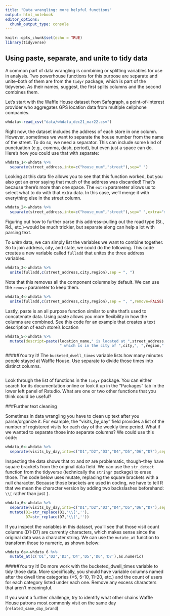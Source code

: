 ```yaml
---
title: "Data wrangling: more helpful functions"
output: html_notebook
editor_options: 
  chunk_output_type: console
---
```


```r
knitr::opts_chunk$set(echo = TRUE)
library(tidyverse)
```

## Using paste, separate, and unite to tidy data

A common part of data wrangling is combining or splitting variables for use in analysis. Two powerhouse functions for this purpose are separate and unite--both of them are from the `tidyr` package, which is part of the tidyverse. As their names, suggest, the first splits columns and the second combines them.

Let's start with the Waffle House dataset from Safegraph, a point-of-interest provider who aggregates GPS location data from multiple cellphone companies.

```r
whdata<-read_csv("data/whdata_dec21_mar22.csv")
```

Right now, the dataset includes the address of each store in one column. However, sometimes we want to separate the house number from the name of the street. To do so, we need a separator. This can include some kind of punctuation (e.g., comma, dash, period), but even just a space can do. Here's how you could use that with separate:

```r
whdata_1<-whdata %>%
  separate(street_address,into=c("house_num","street"),sep=" ")
```

Looking at this data file allows you to see that this function worked, but you also got an error saying that much of the address was discarded! That's because there's more than one space. The `extra` parameter allows us to select what to do with that extra data. In this case, we'll merge it with everything else in the street column.

```r
whdata_2<-whdata %>%
  separate(street_address,into=c("house_num","street"),sep=" ",extra="merge")
```

Figuring out how to further parse this address--pulling out the road type (St., Rd., etc.)--would be much trickier, but separate along can help a lot with parsing text.

To *unite* data, we can simply list the variables we want to combine together. So to join address, city, and state, we could do the following. This code creates a new variable called `fulladd` that unites the three address variables.

```r
whdata_3<-whdata %>%
  unite(fulladd,c(street_address,city,region),sep = ", ")
```

Note that this removes all the component columns by default. We can use the `remove` parameter to keep them.

```r
whdata_4<-whdata %>%
  unite(fulladd,c(street_address,city,region),sep = ", ",remove=FALSE)
```

Lastly, paste is an all purpose function similar to unite that's used to concatenate data. Using paste allows you more flexibility in how the columns are combined. See this code for an example that creates a text description of each store's location

```r
whdata_5<-whdata %>%
  mutate(descript=paste(location_name," is located at ",street_address,
                        " which is in the city of ",city,", ",region,".",sep=""))
```

#####You try it!
The `bucketed_dwell_times` variable lists how many minutes people stayed at Waffle House. Use separate to divide those times into distinct columns.

```r

```

Look through the list of functions in the `tidyr` package. You can either search for its documentation online or look it up in the "Packages" tab in the lower left panel of Rstudio. What are one or two other functions that you think could be useful?

###Further text cleaning

Sometimes in data wrangling you have to clean up text after you parse/organize it. For example, the "visits_by_day" field provides a list of the number of registered visits for each day of the weekly time period. What if we wanted to separate those into separate columns? We could use this code:

```r
whdata_6<-whdata %>%
  separate(visits_by_day,into=c("D1","D2","D3","D4","D5","D6","D7"),sep=",") 
```

Inspecting the data shows that `D1` and `D7` are problematic, though--they have square brackets from the original data field. We can use the `str_detect` function from the tidyverse (technically the `stringr` package) to erase those. The code below uses mutate, replacing the square brackets with a null character. Because those brackets are used in coding, we have to tell R that we mean the character version by adding two backslashes beforehand: `\\[` rather than just `]`.

```r
whdata_6<-whdata %>%
  separate(visits_by_day,into=c("D1","D2","D3","D4","D5","D6","D7"),sep=",") %>%
  mutate(D1=str_replace(D1,'\\[',''),
         D7=str_replace(D7,'\\]',''))
```

If you inspect the variables in this dataset, you'll see that those visit count columns (D1-D7) are currently characters, which makes sense since the original data was a character string. We can use the `mutate_at` function to transform those to numeric, as shown below:

```r
whdata_6a<-whdata_6 %>%
  mutate_at(c('D1','D2','D3','D4','D5','D6','D7'),as.numeric)
```

#####You try it!
Do more work with the bucketed_dwell_times variable to tidy those data. More specifically, you should have variable columns named after the dwell time categories (<5, 5-10, 11-20, etc.) and the count of users for each category listed under each one. Remove any excess characters that aren't meaningful.

If you want a further challenge, try to identify what other chains Waffle House patrons most commonly visit on the same day (`related_same_day_brand`)

```r

```

